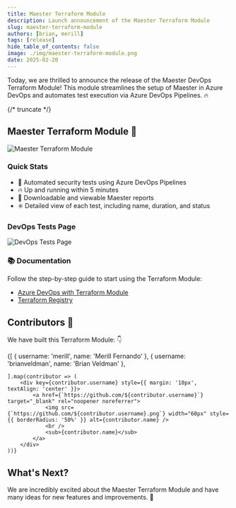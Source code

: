 ```yaml
---
title: Maester Terraform Module
description: Launch announcement of the Maester Terraform Module
slug: maester-terraform-module
authors: [brian, merill]
tags: [release]
hide_table_of_contents: false
image: ./img/maester-terraform-module.png
date: 2025-02-20
---
```


Today, we are thrilled to announce the release of the Maester DevOps Terraform Module! This module streamlines the setup of Maester in Azure DevOps and automates test execution via Azure DevOps Pipelines. 🔥

{/* truncate */}

## Maester Terraform Module 🎉

![Maester Terraform Module](./img/maester-terraform-module.png)

### Quick Stats
- 🚀 Automated security tests using Azure DevOps Pipelines
- 🔥 Up and running within 5 minutes
- 🤝 Downloadable and viewable Maester reports
- ✳️ Detailed view of each test, including name, duration, and status

### DevOps Tests Page

![DevOps Tests Page](./img/azure-devops-terraform-tests-page.png)

### 📚 **Documentation**
Follow the step-by-step guide to start using the Terraform Module:

- [Azure DevOps with Terraform Module](https://maester.dev/docs/monitoring/azure-devops-terraform)
- [Terraform Registry](https://registry.terraform.io/modules/maester365/maester/azuredevops/latest)

## Contributors 🙏
We have built this Terraform Module: 👇

<div style={{ display: 'flex', flexWrap: 'wrap', justifyContent: 'center' }}>
    {[
        { username: 'merill', name: 'Merill Fernando' },
        { username: 'brianveldman', name: 'Brian Veldman' },



    ].map(contributor => (
        <div key={contributor.username} style={{ margin: '10px', textAlign: 'center' }}>
            <a href={`https://github.com/${contributor.username}`} target="_blank" rel="noopener noreferrer">
                <img src={`https://github.com/${contributor.username}.png`} width="60px" style={{ borderRadius: '50%' }} alt={contributor.name} />
                <br />
                <sub>{contributor.name}</sub>
            </a>
        </div>
    ))}
</div>

## What's Next?

We are incredibly excited about the Maester Terraform Module and have many ideas for new features and improvements. 🙌
